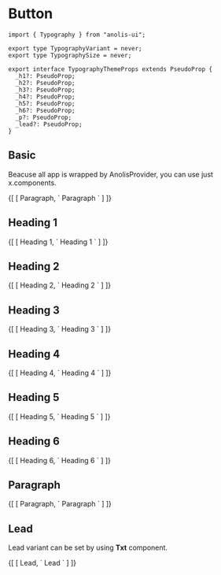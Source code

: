 
<Head title="Typography" />

# Button

```tsx
import { Typography } from "anolis-ui";

export type TypographyVariant = never;
export type TypographySize = never;

export interface TypographyThemeProps extends PseudoProp {
  _h1?: PseudoProp;
  _h2?: PseudoProp;
  _h3?: PseudoProp;
  _h4?: PseudoProp;
  _h5?: PseudoProp;
  _h6?: PseudoProp;
  _p?: PseudoProp;
  _lead?: PseudoProp;
}
```

## Basic

Beacuse all app is wrapped by AnolisProvider, you can use just x.components.

<ComponentDisplay>
  {[
    [
      <x.p>Paragraph</x.p>,
      `
<x.p>Paragraph</x.p>
      `
    ]
  ]}
</ComponentDisplay>

## Heading 1

<ComponentDisplay>
  {[
    [
      <x.h1>Heading 1</x.h1>,
      `
<x.h1>Heading 1</x.h1>
      `
    ]
  ]}
</ComponentDisplay>

## Heading 2

<ComponentDisplay>
  {[
    [
      <x.h2>Heading 2</x.h2>,
      `
<x.h2>Heading 2</x.h2>
      `
    ]
  ]}
</ComponentDisplay>

## Heading 3

<ComponentDisplay>
  {[
    [
      <x.h3>Heading 3</x.h3>,
      `
<x.h3>Heading 3</x.h3>
      `
    ]
  ]}
</ComponentDisplay>

## Heading 4

<ComponentDisplay>
  {[
    [
      <x.h4>Heading 4</x.h4>,
      `
<x.h4>Heading 4</x.h4>
      `
    ]
  ]}
</ComponentDisplay>

## Heading 5

<ComponentDisplay>
  {[
    [
      <x.h5>Heading 5</x.h5>,
      `
<x.h5>Heading 5</x.h5>
      `
    ]
  ]}
</ComponentDisplay>

## Heading 6

<ComponentDisplay>
  {[
    [
      <x.h6>Heading 6</x.h6>,
      `
<x.h6>Heading 6</x.h6>
      `
    ]
  ]}
</ComponentDisplay>

## Paragraph

<ComponentDisplay>
  {[
    [
      <x.p>Paragraph</x.p>,
      `
<x.p>Paragraph</x.p>
      `
    ]
  ]}
</ComponentDisplay>

## Lead

Lead variant can be set by using **Txt** component.

<ComponentDisplay>
  {[
    [
      <Txt t="lead">Lead</Txt>,
      `
<Txt t="lead">Lead</Txt>
      `
    ]
  ]}
</ComponentDisplay>

